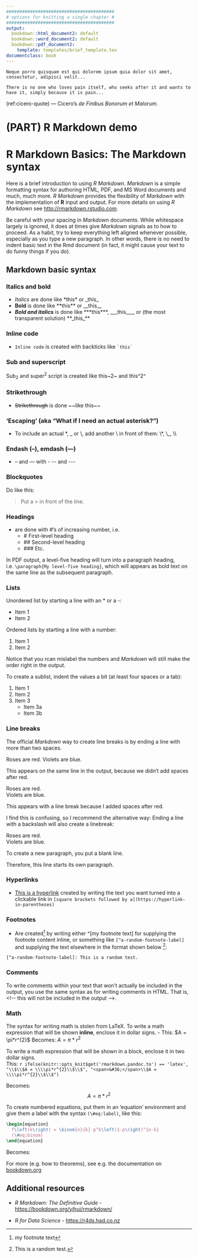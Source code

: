 ```yaml
---
#########################################
# options for knitting a single chapter #
#########################################
output:
  bookdown::html_document2: default
  bookdown::word_document2: default
  bookdown::pdf_document2:
    template: templates/brief_template.tex
documentclass: book
---
```


```block
Neque porro quisquam est qui dolorem ipsum quia dolor sit amet, consectetur, adipisci velit...

There is no one who loves pain itself, who seeks after it and wants to have it, simply because it is pain...
```
(ref:cicero-quote) --- Cicero's *de Finibus Bonorum et Malorum*.

<!-- 
Notes for adding an opening quote in PDF output:
i) add the reference for the quote with the chunk option quote_author="my author name",
ii) include=knitr::opts_knit$get('rmarkdown.pandoc.to') == 'latex' means that these quotes are only included when output is latex (in HTML output, it would appear by the end of the previous page)
iii) You can't use markdown syntax inside chunk options, so if you want to e.g. italicise a book name in the quote reference use a 'text reference': Create a named piece of text with '(ref:label-name) My text', then link to this in the chunk option with quote_author='(ref:label-name)'
-->

# (PART) R Markdown demo {-}

# R Markdown Basics: The Markdown syntax {#rmd-basics}
\minitoc <!-- this will include a mini table of contents-->

<!--
The {#rmd-basics} text after the chapter declaration will allow us to link throughout the document back to the beginning of this chapter. Reference labels will automatically be generated if you don't specify them, as the lowercase title with spaces replaced by hypens (e.g. r-markdown-basics). Look for the reference to this label at the beginning of the next chapter.
-->

Here is a brief introduction to using *R Markdown*. 
*Markdown* is a simple formatting syntax for authoring HTML, PDF, and MS Word documents and much, much more. 
*R Markdown* provides the flexibility of *Markdown* with the implementation of **R** input and output.  For more details on using *R Markdown* see <http://rmarkdown.rstudio.com>.

Be careful with your spacing in *Markdown* documents. 
While whitespace largely is ignored, it does at times give *Markdown* signals as to how to proceed. 
As a habit, try to keep everything left aligned whenever possible, especially as you type a new paragraph. 
In other words, there is no need to indent basic text in the Rmd document (in fact, it might cause your text to do funny things if you do).

## Markdown basic syntax
### Italics and bold
- *Italics* are done like \*this\* or \_this\_
- **Bold** is done like \*\*this\*\* or \_\_this\_\_
- **_Bold and italics_** is done like \*\*\*this\*\*\*, \_\_\_this\_\_\_, or (the most transparent solution) \*\*\_this\_\*\*

### Inline code
- `Inline code` is created with backticks like `` `this` ``

### Sub and superscript 
Sub~2~ and super^2^ script is created like this\~2\~ and this\^2\^

### Strikethrough
- ~~Strikethrough~~ is done \~\~like this\~\~

### 'Escaping' (aka "What if I need an actual asterisk?")
- To include an actual \*, \_ or \\, add another \\ in front of them: \\\*, \\\_, \\\\

### Endash (--), emdash (---)
- -- and --- with \- \-\- and \-\-\-

### Blockquotes
Do like this:

> Put a \> in front of the line.

### Headings
- are done with \#'s of increasing number, i.e. 
  - \# First-level heading
  - \#\# Second-level heading
  - \#\#\# Etc.

In PDF output, a level-five heading will turn into a paragraph heading, i.e. `\paragraph{My level-five heading}`, which will appears as bold text on the same line as the subsequent paragraph.


### Lists
Unordered list by starting a line with an \* or a \-:

* Item 1
* Item 2

Ordered lists by starting a line with a number:

1. Item 1
4. Item 2

Notice that you rcan mislabel the numbers and *Markdown* will still make the order right in the output.

To create a sublist, indent the values a bit (at least four spaces or a tab):

1. Item 1
1. Item 2
1. Item 3
    - Item 3a
    - Item 3b

### Line breaks

The official *Markdown* way to create line breaks is by ending a line with more than two spaces.

Roses are red.
Violets are blue.

This appears on the same line in the output, because we didn't add spaces after red.

Roses are red.   
Violets are blue.

This appears with a line break because I added spaces after red.

I find this is confusing, so I recommend the alternative way: Ending a line with a backslash will also create a linebreak:

Roses are red.\
Violets are blue.

To create a new paragraph, you put a blank line.

Therefore, this line starts its own paragraph.

### Hyperlinks
- [This is a hyperlink](https://www.google.com) created by writing the text you want turned into a clickable link in `[square brackets followed by a](https://hyperlink-in-parentheses)`

### Footnotes
- Are created^[my footnote text] by writing either \^[my footnote text] for supplying the footnote content inline, or something like `[^a-random-footnote-label]` and supplying the text elsewhere in the format shown below [^test-footnote]:

`[^a-random-footnote-label]: This is a random test.`

[^test-footnote]: This is a random test.

### Comments
To write comments within your text that won't actually be included in the output, you use the same syntax as for writing comments in HTML. That is, \<!\-\- this will not be included in the output \-\->.

<!-- It is super useful to use comments! -->

### Math
The syntax for writing math is stolen from LaTeX. To write a math expression that will be shown **inline**, enclose it in dollar signs.
  - This: \$A = \\pi*r^{2}\$  Becomes: $A = \pi*r^{2}$
  
To write a math expression that will be shown in a block, enclose it in two dollar signs.\
This: `r ifelse(knitr::opts_knit$get('rmarkdown.pandoc.to') == 'latex', "\\$\\$A = \\\\pi*r^{2}\\$\\$", "<span>&#36;</span>\\$A = \\\\pi*r^{2}\\$\\$")`

Becomes: 
$$A = \pi*r^{2}$$

To create numbered equations, put them in an 'equation' environment and give them a label with the syntax `(\#eq:label)`, like this:

```latex
\begin{equation} 
  f\left(k\right) = \binom{n}{k} p^k\left(1-p\right)^{n-k}
  (\#eq:binom)
\end{equation} 
```

Becomes:
\begin{equation}
f\left(k\right)=\binom{n}{k}p^k\left(1-p\right)^{n-k}
(\#eq:binom)
\end{equation}


For more (e.g. how to theorems), see e.g. the documentation on [bookdown.org](https://bookdown.org/yihui/bookdown/markdown-extensions-by-bookdown.html#equations)



## Additional resources

- *R Markdown: The Definitive Guide* - <https://bookdown.org/yihui/rmarkdown/>

- *R for Data Science* - <https://r4ds.had.co.nz>